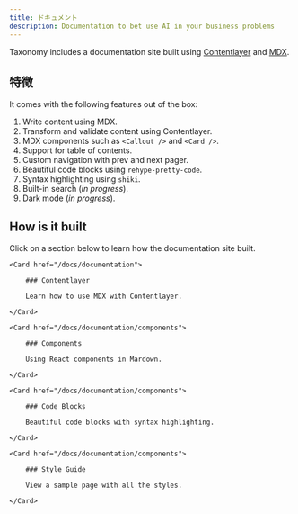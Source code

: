 ```yaml
---
title: ドキュメント
description: Documentation to bet use AI in your business problems
---
```


Taxonomy includes a documentation site built using [Contentlayer](https://contentlayer.dev) and [MDX](http://mdxjs.com).

## 特徴

It comes with the following features out of the box:

1. Write content using MDX.
2. Transform and validate content using Contentlayer.
3. MDX components such as `<Callout />` and `<Card />`.
4. Support for table of contents.
5. Custom navigation with prev and next pager.
6. Beautiful code blocks using `rehype-pretty-code`.
7. Syntax highlighting using `shiki`.
8. Built-in search (_in progress_).
9. Dark mode (_in progress_).

## How is it built

Click on a section below to learn how the documentation site built.

<div className="grid gap-4 mt-6">

```
<Card href="/docs/documentation">

    ### Contentlayer

    Learn how to use MDX with Contentlayer.

</Card>

<Card href="/docs/documentation/components">

    ### Components

    Using React components in Mardown.

</Card>

<Card href="/docs/documentation/components">

    ### Code Blocks

    Beautiful code blocks with syntax highlighting.

</Card>

<Card href="/docs/documentation/components">

    ### Style Guide

    View a sample page with all the styles.

</Card>
```

</div>
